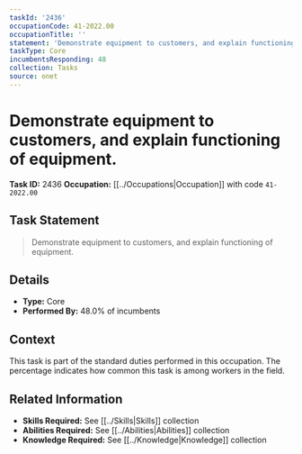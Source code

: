 ```yaml
---
taskId: '2436'
occupationCode: 41-2022.00
occupationTitle: ''
statement: 'Demonstrate equipment to customers, and explain functioning of equipment.'
taskType: Core
incumbentsResponding: 48
collection: Tasks
source: onet
---
```

# Demonstrate equipment to customers, and explain functioning of equipment.

**Task ID:** 2436
**Occupation:** [[../Occupations|Occupation]] with code `41-2022.00`

## Task Statement

> Demonstrate equipment to customers, and explain functioning of equipment.

## Details

- **Type:** Core
- **Performed By:** 48.0% of incumbents

## Context

This task is part of the standard duties performed in this occupation. The percentage indicates how common this task is among workers in the field.

## Related Information

- **Skills Required:** See [[../Skills|Skills]] collection
- **Abilities Required:** See [[../Abilities|Abilities]] collection
- **Knowledge Required:** See [[../Knowledge|Knowledge]] collection
